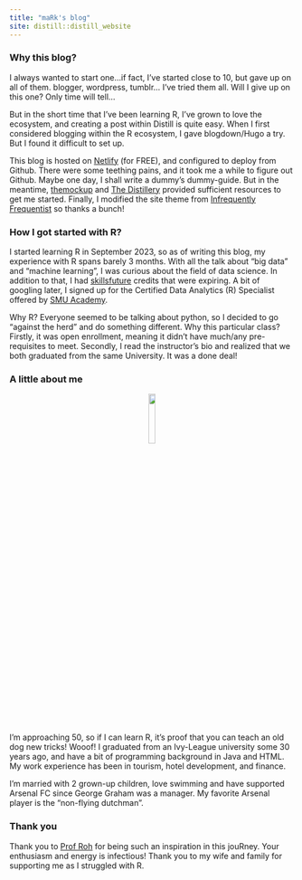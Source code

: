 ```yaml
---
title: "maRk's blog"
site: distill::distill_website
---
```


### Why this blog?

I always wanted to start one...if fact, I've started close to 10, but gave up on all of them. blogger, wordpress, tumblr... I've tried them all. Will I give up on this one? Only time will tell...

But in the short time that I've been learning R, I've grown to love the ecosystem, and creating a post within Distill is quite easy. When I first considered blogging within the R ecosystem, I gave blogdown/Hugo a try. But I found it difficult to set up.

This blog is hosted on [Netlify](https://www.netlify.com/) (for FREE), and configured to deploy from Github. There were some teething pains, and it took me a while to figure out Github. Maybe one day, I shall write a dummy's dummy-guide. But in the meantime, [themockup](https://themockup.blog/posts/2020-08-01-building-a-blog-with-distill/) and [The Distillery](https://distillery.rbind.io/) provided sufficient resources to get me started. Finally, I modified the site theme from [Infrequently Frequentist](https://www.infreq.com/) so thanks a bunch!

### How I got started with R?

I started learning R in September 2023, so as of writing this blog, my experience with R spans barely 3 months. With all the talk about "big data" and "machine learning", I was curious about the field of data science. In addition to that, I had [skillsfuture](https://www.skillsfuture.gov.sg/) credits that were expiring. A bit of googling later, I signed up for the Certified Data Analytics (R) Specialist offered by [SMU Academy](https://academy.smu.edu.sg/certified-data-analytics-r-specialist-1911).

Why R? Everyone seemed to be talking about python, so I decided to go "against the herd" and do something different. Why this particular class? Firstly, it was open enrollment, meaning it didn't have much/any pre-requisites to meet. Secondly, I read the instructor's bio and realized that we both graduated from the same University. It was a done deal!

### A little about me

<center>![](images/HANDSTAND.png){width="15%"}</center>

I'm approaching 50, so if I can learn R, it's proof that you can teach an old dog new tricks! Wooof! I graduated from an Ivy-League university some 30 years ago, and have a bit of programming background in Java and HTML. My work experience has been in tourism, hotel development, and finance.

I'm married with 2 grown-up children, love swimming and have supported Arsenal FC since George Graham was a manager. My favorite Arsenal player is the "non-flying dutchman".

### Thank you

Thank you to [Prof Roh](https://www.talktoroh.com/) for being such an inspiration in this jouRney. Your enthusiasm and energy is infectious! Thank you to my wife and family for supporting me as I struggled with R.
